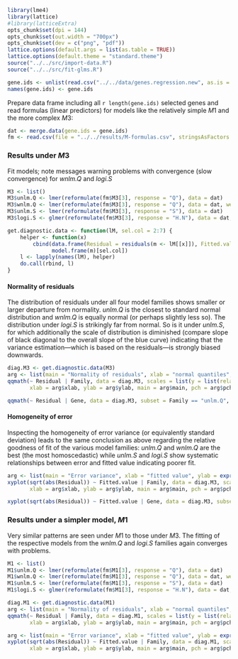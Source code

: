```r
library(lme4)
library(lattice)
#library(latticeExtra)
opts_chunk$set(dpi = 144)
opts_chunk$set(out.width = "700px")
opts_chunk$set(dev = c("png", "pdf"))
lattice.options(default.args = list(as.table = TRUE))
lattice.options(default.theme = "standard.theme")
source("../../src/import-data.R")
source("../../src/fit-glms.R")
```

```r
gene.ids <- unlist(read.csv("../../data/genes.regression.new", as.is = TRUE))
names(gene.ids) <- gene.ids
```

Prepare data frame including all `r length(gene.ids)` selected genes and read formulas (linear predictors) for models like the relatively simple $M1$ and the more complex $M3$:

```r
dat <- merge.data(gene.ids = gene.ids)
fm <- read.csv(file = "../../results/M-formulas.csv", stringsAsFactors = FALSE)
```

### Results under $M3$

Fit models; note messages warning problems with convergence (slow convergence) for *wnlm.Q* and *logi.S*

```r
M3 <- list()
M3$unlm.Q <- lmer(reformulate(fm$M3[3], response = "Q"), data = dat)
M3$wnlm.Q <- lmer(reformulate(fm$M3[3], response = "Q"), data = dat, weights = N)
M3$unlm.S <- lmer(reformulate(fm$M3[3], response = "S"), data = dat)
M3$logi.S <- glmer(reformulate(fm$M3[3], response = "H.N"), data = dat, family = binomial)
```

```r
get.diagnostic.data <- function(lM, sel.col = 2:7) {
    helper <- function(x)
        cbind(data.frame(Residual = residuals(m <- lM[[x]]), Fitted.value = predict(m), Family = x),
              model.frame(m)[sel.col])
    l <- lapply(names(lM), helper)
    do.call(rbind, l)
}
```

#### Normality of residuals

The distribution of residuals under all four model families shows smaller or larger departure from normality.  *unlm.Q* is the closest to standard normal distribution and *wnlm.Q* is equally normal (or perhaps slightly less so).  The distribution under *logi.S* is strikingly far from normal.  So is it under *unlm.S*, for which additionally the scale of distribution is diminished (compare slope of black diagonal to the overall slope of the blue curve) indicating that the variance estimation---which is based on the residuals---is strongly biased downwards.

```r
diag.M3 <- get.diagnostic.data(M3)
arg <- list(main = "Normality of residuals", xlab = "normal quantiles", ylab = "empirical quantiles", pch = "+")
qqmath(~ Residual | Family, data = diag.M3, scales = list(y = list(relation = "free")),
       xlab = arg$xlab, ylab = arg$ylab, main = arg$main, pch = arg$pch, abline = c(0, 1))
```

```r
qqmath(~ Residual | Gene, data = diag.M3, subset = Family == "unlm.Q", xlab = arg$xlab, ylab = arg$ylab, main = paste(arg$main, ": unlm.Q"), pch = arg$pch, abline = c(0, 1))
```

#### Homogeneity of error

Inspecting the homogeneity of error variance (or equivalently standard deviation) leads to the same conclusion as above regarding the relative goodness of fit of the various model families:  *unlm.Q* and *wnlm.Q* are the best (the most homoscedastic) while *unlm.S* and *logi.S* show systematic relationships between error and fitted value indicating poorer fit.

```r
arg <- list(main = "Error variance", xlab = "fitted value", ylab = expression(sqrt(residual)), pch = "+")
xyplot(sqrt(abs(Residual)) ~ Fitted.value | Family, data = diag.M3, scales = list(relation = "free"),
       xlab = arg$xlab, ylab = arg$ylab, main = arg$main, pch = arg$pch)
```

```r
xyplot(sqrt(abs(Residual)) ~ Fitted.value | Gene, data = diag.M3, subset = Family == "unlm.Q", scales = list(x = list(relation = "free", draw = FALSE)), xlab = arg$xlab, ylab = arg$ylab, main = paste(arg$main, ": unlm.Q"), pch = arg$pch)
```

### Results under a simpler model, $M1$

Very similar patterns are seen under $M1$ to those under $M3$.  The fitting of the respective models from the *wnlm.Q* and *logi.S* families again converges with problems.

```r
M1 <- list()
M1$unlm.Q <- lmer(reformulate(fm$M1[3], response = "Q"), data = dat)
M1$wnlm.Q <- lmer(reformulate(fm$M1[3], response = "Q"), data = dat, weights = N)
M1$unlm.S <- lmer(reformulate(fm$M1[3], response = "S"), data = dat)
M1$logi.S <- glmer(reformulate(fm$M1[3], response = "H.N"), data = dat, family = binomial)
```

```r
diag.M1 <- get.diagnostic.data(M1)
arg <- list(main = "Normality of residuals", xlab = "normal quantiles", ylab = "empirical quantiles", pch = "+")
qqmath(~ Residual | Family, data = diag.M1, scales = list(y = list(relation = "free")),
       xlab = arg$xlab, ylab = arg$ylab, main = arg$main, pch = arg$pch, abline = c(0, 1))
```

```r
arg <- list(main = "Error variance", xlab = "fitted value", ylab = expression(sqrt(residual)), pch = "+")
xyplot(sqrt(abs(Residual)) ~ Fitted.value | Family, data = diag.M1, scales = list(relation = "free"),
       xlab = arg$xlab, ylab = arg$ylab, main = arg$main, pch = arg$pch)
```
